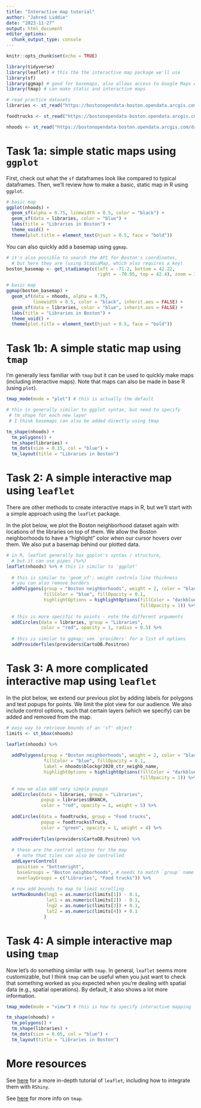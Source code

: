 ```yaml
---
title: "Interactive map tutorial"
author: "Jahred Liddie"
date: "2023-11-27"
output: html_document
editor_options: 
  chunk_output_type: console
---
```


```r
knitr::opts_chunk$set(echo = TRUE)

library(tidyverse)
library(leaflet) # this the the interactive map package we'll use
library(sf)
library(ggmap) # good for basemaps, also allows access to Google Maps API
library(tmap) # can make static and interactive maps

# read practice datasets
libraries <- st_read("https://bostonopendata-boston.opendata.arcgis.com/datasets/boston::public-libraries.geojson?where=1=1&outSR=%7B%22latestWkid%22%3A2249%2C%22wkid%22%3A102686%7D")

foodtrucks <- st_read("https://bostonopendata-boston.opendata.arcgis.com/datasets/boston::food-truck-schedule.geojson?where=1=1&outSR=%7B%22latestWkid%22%3A3857%2C%22wkid%22%3A102100%7D")

nhoods <- st_read("https://bostonopendata-boston.opendata.arcgis.com/datasets/boston::boston-neighborhood-boundaries-approximated-by-2020-census-block-groups.geojson?where=1=1&outSR=%7B%22latestWkid%22%3A2249%2C%22wkid%22%3A102686%7D")

```

# Task 1a: simple static maps using `ggplot`

First, check out what the `sf` dataframes look like compared to typical dataframes. Then, we'll review how to make a basic, static map in R using `ggplot`.

```r

# basic map
ggplot(nhoods) +
  geom_sf(alpha = 0.75, linewidth = 0.5, color = "black") +
  geom_sf(data = libraries, color = "blue") +
  labs(title = "Libraries in Boston") +
  theme_void() +
  theme(plot.title = element_text(hjust = 0.5, face = "bold"))

```

You can also quickly add a basemap using `ggmap`.

```r
# it's also possible to search the API for Boston's coordinates, 
  # but here they are (using StadiaMap, which also requires a key)
boston_basemap <- get_stadiamap(c(left = -71.2, bottom = 42.22, 
                                  right = -70.95, top = 42.4), zoom = 12)

# basic map
ggmap(boston_basemap) +
  geom_sf(data = nhoods, alpha = 0.75, 
          linewidth = 0.5, color = "black", inherit.aes = FALSE) +
  geom_sf(data = libraries, color = "blue", inherit.aes = FALSE) +
  labs(title = "Libraries in Boston") +
  theme_void() +
  theme(plot.title = element_text(hjust = 0.5, face = "bold"))

```

# Task 1b: A simple static map using `tmap`

I'm generally less familiar with `tmap` but it can be used to quickly make maps (including interactive maps). Note that maps can also be made in base R (using `plot`).

```r

tmap_mode(mode = "plot") # this is actually the default

# this is generally similar to ggplot syntax, but need to specify
 # tm_shape for each new layer
 # I think basemaps can also be added directly using tmap

tm_shape(nhoods) +
  tm_polygons() +
  tm_shape(libraries) +
  tm_dots(size = 0.15, col = "blue") +
  tm_layout(title = "Libraries in Boston")


```

# Task 2: A simple interactive map using `leaflet`

There are other methods to create interactive maps in R, but we'll start with a simple approach using the `leaflet` package.

In the plot below, we plot the Boston neighborhood dataset again with locations of the libraries on top of them. We allow the Boston neighborhoods to have a "highlight" color when our cursor hovers over them. We also put a basemap behind our plotted data.

```r

# in R, leaflet generally has gpplot's syntax / structure, 
  # but it can use pipes (%>%)
leaflet(nhoods) %>% # this is similar to 'ggplot' 
  
  # this is similar to 'geom_sf'; weight controls line thickness
  # you can also remove borders
  addPolygons(group = "Boston neighborhoods", weight = 2, color = "black", 
              fillColor = "blue", fillOpacity = 0.1,
              highlightOptions = highlightOptions(fillColor = "darkblue", 
                                                  fillOpacity = 1)) %>%
  
  # this is more specific to points - note the different arguments
  addCircles(data = libraries, group = "Libraries",
             color = "red", opacity = 1, radius = 0.5) %>%
  
  # this is similar to ggmap; see `providers' for a list of options
  addProviderTiles(providers$CartoDB.Positron)

```

# Task 3: A more complicated interactive map using `leaflet`

In the plot below, we extend our previous plot by adding labels for polygons and text popups for points. We limit the plot view for our audience. We also include control options, such that certain layers (which we specify) can be added and removed from the map.

```r

# easy way to retrieve bounds of an 'sf' object
limits <- st_bbox(nhoods)

leaflet(nhoods) %>% 
  
  addPolygons(group = "Boston neighborhoods", weight = 2, color = "black", 
              fillColor = "blue", fillOpacity = 0.1,
              label = nhoods$blockgr2020_ctr_neighb_name,
              highlightOptions = highlightOptions(fillColor = "darkblue", 
                                                  fillOpacity = 1)) %>%
  
  # now we also add very simple popups
  addCircles(data = libraries, group = "Libraries",
             popup = libraries$BRANCH,
             color = "red", opacity = 1, weight = 5) %>%
  
  addCircles(data = foodtrucks, group = "Food trucks",
             popup = foodtrucks$Truck,
             color = "green", opacity = 1, weight = 4) %>%
  
  addProviderTiles(providers$CartoDB.Positron) %>%
  
  # these are the control options for the map
    # note that tiles can also be controlled
  addLayersControl(
    position = "bottomright",
    baseGroups = "Boston neighborhoods", # needs to match `group` name above
    overlayGroups = c("Libraries", "Food trucks")) %>%
  
  # now add bounds to map to limit scrolling
  setMaxBounds(lng1 = as.numeric(limits[1]) - 0.1,
               lat1 = as.numeric(limits[2]) - 0.1,
               lng2 = as.numeric(limits[3]) + 0.1,
               lat2 = as.numeric(limits[4]) + 0.1
              )

```

# Task 4: A simple interactive map using `tmap`

Now let's do something similar with `tmap`. In general, `leaflet` seems more customizable, but I think `tmap` can be useful when you just want to check that something worked as you expected when you're dealing with spatial data (e.g., spatial operations). By default, it also shows a lot more information.

```r

tmap_mode(mode = "view") # this is how to specify interactive mapping

tm_shape(nhoods) +
  tm_polygons() +
  tm_shape(libraries) +
  tm_dots(size = 0.05, col = "blue") +
  tm_layout(title = "Libraries in Boston")

```

# More resources

See [here](https://rstudio.github.io/leaflet/) for a more in-depth tutorial of `leaflet`, including how to integrate them with `RShiny`.

See [here](https://cran.r-project.org/web/packages/tmap/vignettes/tmap-getstarted.html) for more info on `tmap`.
